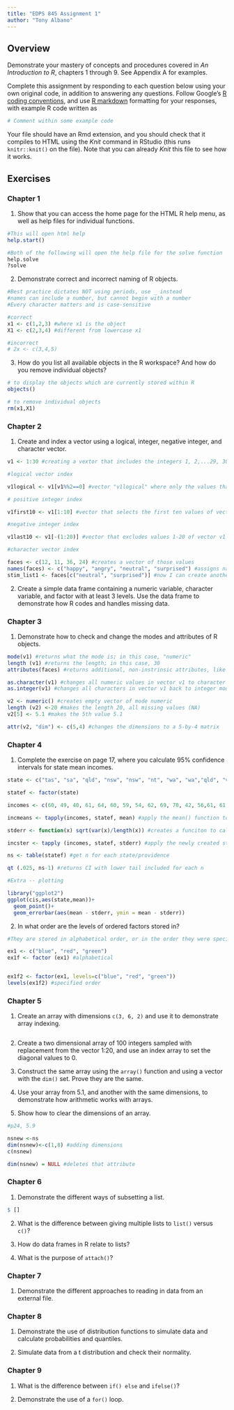 ```yaml
---
title: "EDPS 845 Assignment 1"
author: "Tony Albano"
---
```


## Overview

Demonstrate your mastery of concepts and procedures covered in *An Introduction to R*, chapters 1 through 9. See Appendix A for examples.

Complete this assignment by responding to each question below using your own original code, in addition to answering any questions. Follow Google's [R coding conventions](https://google.github.io/styleguide/Rguide.xml), and use [R markdown](http://rmarkdown.rstudio.com/index.html) formatting for your responses, with example R code written as

```r
# Comment within some example code
```

Your file should have an Rmd extension, and you should check that it compiles to HTML using the *Knit* command in RStudio (this runs `knitr::knit()` on the file). Note that you can already *Knit* this file to see how it works.

## Exercises

### Chapter 1

1. Show that you can access the home page for the HTML R help menu, as well as help files for individual functions.

```r
#This will open html help
help.start()

#Both of the following will open the help file for the solve function 
help.solve
?solve
```

2. Demonstrate correct and incorrect naming of R objects.

```r
#Best practice dictates NOT using periods, use _ instead
#names can include a number, but cannot begin with a number
#Every character matters and is case-sensitive

#correct
x1 <- c(1,2,3) #where x1 is the object
X1 <- c(2,3,4) #different from lowercase x1

#incorrect
# 2x <- c(3,4,5)
```

3. How do you list all available objects in the R workspace? And how do you remove individual objects?

```r
# to display the objects which are currently stored within R
objects()

# to remove individual objects
rm(x1,X1)
```


### Chapter 2

1. Create and index a vector using a logical, integer, negative integer, and character vector.

```r

v1 <- 1:30 #creating a vextor that includes the integers 1, 2,...29, 30

#logical vector index

v1logical <- v1[v1%%2==0] #vector "v1logical" where only the values that are included are those for which the index vector in brackets is TRUE. Here, this would give you only the even values. 

# positive integer index

v1first10 <- v1[1:10] #vector that selects the first ten values of vector v1

#negative integer index

v1last10 <- v1[-(1:20)] #vector that excludes values 1-20 of vector v1

#character vector index

faces <- c(12, 11, 36, 24) #creates a vector of those values
names(faces) <- c("happy", "angry", "neutral", "surprised") #assigns names to identify each component of a vector
stim_list1 <- faces[c("neutral", "surprised")] #now I can create another vector comprised of the numeric mode values, without having to remember the specific numeric values because they have names

```

2. Create a simple data frame containing a numeric variable, character variable, and factor with at least 3 levels. Use the data frame to demonstrate how R codes and handles missing data. 

### Chapter 3

1. Demonstrate how to check and change the modes and attributes of R objects.

```r

mode(v1) #returns what the mode is; in this case, "numeric"
length (v1) #returns the length; in this case, 30
attributes(faces) #returns additional, non-instrinsic attributes, like names

as.character(v1) #changes all numeric values in vector v1 to character mode
as.integer(v1) #changes all characters in vector v1 back to integer mode

v2 <- numeric() #creates empty vector of mode numeric
length (v2) <-20 #makes the length 20, all missing values (NA)
v2[5] <- 5.1 #makes the 5th value 5.1

attr(v2, "dim") <- c(5,4) #changes the dimensions to a 5-by-4 matrix

```


### Chapter 4

1. Complete the exercise on page 17, where you calculate 95% confidence intervals for state mean incomes.
```r

state <- c("tas", "sa", "qld", "nsw", "nsw", "nt", "wa", "wa","qld", "vic", "nsw", "vic", "qld", "qld", "sa", "tas","sa", "nt", "wa", "vic", "qld", "nsw", "nsw", "wa","sa", "act", "nsw", "vic", "vic", "act")

statef <- factor(state) 

incomes <- c(60, 49, 40, 61, 64, 60, 59, 54, 62, 69, 70, 42, 56,61, 61, 61, 58, 51, 48, 65, 49, 49, 41, 48, 52, 46,59, 46, 58, 43)

incmeans <- tapply(incomes, statef, mean) #apply the mean() function to each group of income by levels of statef

stderr <- function(x) sqrt(var(x)/length(x)) #creates a funciton to calculate standard error

incster <- tapply (incomes, statef, stderr) #apply the newly created stderr function to each group of income by levels of statef

ns <- table(statef) #get n for each state/providence

qt (.025, ns-1) #returns CI with lower tail included for each n

#Extra -- plotting

library("ggplot2")
ggplot(cis,aes(state,mean))+
  geom_point()+
  geom_errorbar(aes(mean - stderr, ymin = mean - stderr))

```


2. In what order are the levels of ordered factors stored in?
```r
#They are stored in alphabetical order, or in the order they were specified to factor if they were specified explicitly

ex1 <- c("blue", "red", "green")
ex1f <- factor (ex1) #alphabetical


ex1f2 <- factor(ex1, levels=c("blue", "red", "green"))
levels(ex1f2) #specified order

```

### Chapter 5

1. Create an array with dimensions `c(3, 6, 2)` and use it to demonstrate array indexing.
```r


```

2. Create a two dimensional array of 100 integers sampled with replacement from the vector 1:20, and use an index array to set the diagonal values to 0.

3. Construct the same array using the `array()` function and using a vector with the `dim()` set. Prove they are the same.

4. Use your array from 5.1, and another with the same dimensions, to demonstrate how arithmetic works with arrays.

5. Show how to clear the dimensions of an array.
```r
#p24, 5.9

nsnew <-ns
dim(nsnew)<-c(1,8) #adding dimensions
c(nsnew)

dim(nsnew) = NULL #deletes that attribute

```

### Chapter 6

1. Demonstrate the different ways of subsetting a list.
```r
$ []

```

2. What is the difference between giving multiple lists to `list()` versus `c()`?

3. How do data frames in R relate to lists?

4. What is the purpose of `attach()`?

### Chapter 7

1. Demonstrate the different approaches to reading in data from an external file.

### Chapter 8

1. Demonstrate the use of distribution functions to simulate data and calculate probabilities and quantiles.

2. Simulate data from a t distribution and check their normality.

### Chapter 9

1. What is the difference between `if() else` and `ifelse()`?

2. Demonstrate the use of a `for()` loop.